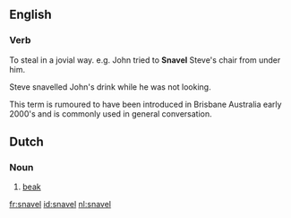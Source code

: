 ==English==
{{wikipedia|lang=EN}}

===Verb===
{{infl|nl|verb|g=m}}

To steal in a jovial way. e.g. John tried to '''Snavel''' Steve's chair from under him.

Steve snavelled John's drink while he was not looking.

This term is rumoured to have been introduced in Brisbane Australia early 2000's and is commonly used in general conversation.

==Dutch==
{{wikipedia|lang=nl}}

===Noun===
{{infl|nl|noun|g=m|plural|snavels}}
# [[beak]]

[[fr:snavel]]
[[id:snavel]]
[[nl:snavel]]
